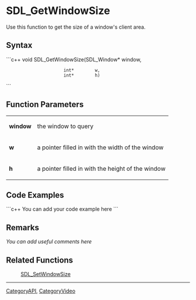 <!-- pragma section-numbers off -->
<!-- pragma disable-camelcase -->

= SDL_GetWindowSize =
Use this function to get the size of a window's client area.


== Syntax ==
```c++
void SDL_GetWindowSize(SDL_Window* window,
                       int*        w,
                       int*        h)
```

== Function Parameters ==
{|
|'''window'''
|the window to query
|-
|'''w'''
|a pointer filled in with the width of the window
|-
|'''h'''
|a pointer filled in with the height of the window
|}

== Code Examples ==
```c++
You can add your code example here
```

== Remarks ==
''You can add useful comments here''

== Related Functions ==
:[[SDL_SetWindowSize]]

----
[[CategoryAPI]], [[CategoryVideo]]
